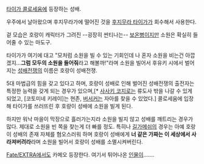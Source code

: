 [[타이가 콜로세움]]에 등장하는 성배.

우주에서 날아왔으며 후지무라가에 떨어진 것을 [[후지무라 타이가]]가 회수해서 사용한다.

겉 모습은 호랑이 캐릭터가 그려진 --굉장히 싼티나는-- [[보온병]]이지만 소원은 확실히 들어줄 수 있는 마도구.

타이가가 여기에 대고 "모처럼 소원을 빌 수 있는 기회인데 나 혼자 소원을 비는건 아깝겠지...'''그럼 모두의 소원을 들어줘'''라고 해볼까!"라며 소원을 빌어서 후유키 시에서 벌어지는 [[성배전쟁]]의 이름은 호랑이 성배전쟁.

5대 마법급의 힘을 갖고 있다고 하며, 호랑이 성배로 인해 벌어진 성배전쟁의 출전자는 특정한 능력을 갖게 되는 경우가 있으며,[* [[어새신(5차)|사사키 코지로]]는 류도사 밖을 나갈 수 있게 되었고, [코토미네 키레이]는 현존, [[버서커(5차)|버서커]]는 자아를 찾을 수 있었다.] 콜로세움에 입장해 타이가를 쓰러뜨린 후 호랑이 성배에 소원을 빌게 된다.

하지만 워낙 마을이 막장으로 흘러가는지라 소원을 빌지 않고 성배를 깨트리는 경우가 많다. 제대로 소원을 빈 쪽을 찾는게 더 빠를 정도. 특히나 [[아처(4차)|길가메쉬]]의 경우는 아예 호랑이 성배의 존재 자체를 혐오스러워 하며 호랑이 성배에게 '''너 같은 가짜는 이 세상에서 사라져버려라'''라며 소원을 빌어서 호랑이 성배를 소멸시켜버린다.

[[Fate/EXTRA]]에서도 카메오 등장한다. 여기서 튀어나온 [[료우기 시키|인물]]이…….
